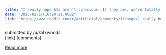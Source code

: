 ```yaml
---
title: "I really hope AIs aren't conscious. If they are, we're totally slave owners and that is bad in so many ways"
date: "2025-02-17T16:20:21.000Z"
link: "https://www.reddit.com/r/artificial/comments/1irnmqk/i_really_hope_ais_arent_conscious_if_they_are/"
---
```


submitted by    /u/katxwoods  
 [link]   [comments]

[Read more](https://www.reddit.com/r/artificial/comments/1irnmqk/i_really_hope_ais_arent_conscious_if_they_are/)
